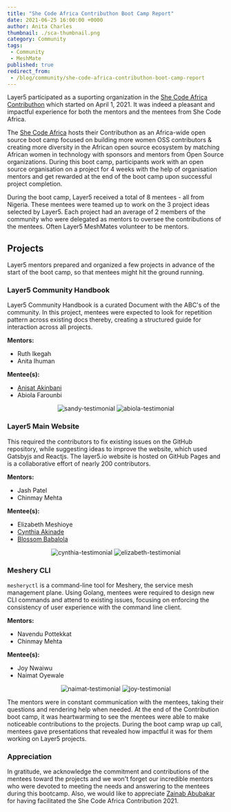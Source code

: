 ```yaml
---
title: "She Code Africa Contributhon Boot Camp Report"
date: 2021-06-25 16:00:00 +0000
author: Anita Charles
thumbnail: ./sca-thumbnail.png
category: Community
tags:
 - Community
 - MeshMate
published: true
redirect_from: 
 - /blog/community/she-code-africa-contributhon-boot-camp-report
---
```





<BlogWrapper>
  <p>
  Layer5 participated as a suporting organization in the <a href="https://sites.google.com/shecodeafrica.org/contributhon" rel="nofollow">She Code Africa Contributhon</a> which started on April 1, 2021. It was indeed a pleasant and impactful experience for both the mentors and the mentees from She Code Africa.
  </p>
  <p>
  The <a href="https://www.shecodeafrica.org" rel="nofollow">She Code Africa</a> hosts their Contributhon as an Africa-wide open source boot camp focused on building more women OSS contributors & creating more diversity in the African open source ecosystem by matching African women in technology with sponsors and mentors from Open Source organizations. During this boot camp, participants work with an open source organisation on a project for 4 weeks with the help of organisation mentors and get rewarded at the end of the boot camp upon successful project completion.
  </p>

  During the boot camp, Layer5 received a total of 8 mentees - all from Nigeria. These mentees were teamed up to work on the 3 project ideas selected by Layer5. Each project had an average of 2 members of the community who were delegated as mentors to oversee the contributions of the mentees. Often <Link to="/community/meshmates">Layer5 MeshMates</Link> volunteer to be mentors.

  <h2>Projects</h2>
  <p>Layer5 mentors prepared and organized a few projects in advance of the start of the boot camp, so that mentees might hit the ground running.</p>

  <h3>Layer5 Community Handbook</h3>
  
  <p>
    Layer5 Community Handbook is a curated Document with the ABC's of the community. In this project, mentees were expected to look for repetition pattern across existing docs thereby, creating a structured guide for interaction across all projects.
  </p>
  <b>Mentors:</b>
  <ul>
    <li><Link to="/community/members/ruth-ikegah">Ruth Ikegah</Link></li>
    <li><Link  to="/community/members/anita-charles">Anita Ihuman</Link></li>
  </ul>
  <b>Mentee(s):</b>
  <ul>
    <li><a href="https://twitter.com/AnisatAkinbani">Anisat Akinbani</a></li>
    <li><Link to="/community/members/abiola-farounbi">Abiola Farounbi</Link></li>
  </ul>
  
  
  <p align="center">
  <img
    src={ Sandy }
    alt="sandy-testimonial"
  />
  <img
    src={ Abiola }
    alt="abiola-testimonial"
  />
  </p>
  
  <h3>Layer5 Main Website</h3>
  
  <p>
    This required the contributors to fix existing issues on the GitHub repository, while suggesting ideas to improve the website, which used Gatsbyjs and Reactjs. The layer5.io website is hosted on GitHub Pages and is a collaborative effort of nearly 200 contributors.
  </p>
  <b>Mentors:</b>
  <ul>
    <li><Link to="/community/members/jash-patel">Jash Patel</Link></li>
    <li><Link  to="/community/members/chinmay-mehta">Chinmay Mehta</Link></li>
  </ul>
  <b>Mentee(s):</b>
  <ul>
    <li><Link to="/community/members/elizabeth-lola">Elizabeth Meshioye</Link></li>
    <li><a href="https://twitter.com/adun__ni" rel="nofollow">Cynthia Akinade</a></li>
    <li><a href="https://twitter.com/blossom_babs" rel="nofollow">Blossom Babalola</a></li>
  </ul>

  <p align="center">
  <img
    src={ Cynthia }
    alt="cynthia-testimonial"
  />
  <img
    src={ Elizabeth }
    alt="elizabeth-testimonial"
  />
  </p>
  <h3>Meshery CLI</h3>
  <p>
    <code>mesheryctl</code> is a command-line tool for Meshery, the service mesh management plane. Using Golang, mentees were required to design new CLI commands and attend to existing issues, focusing on enforcing the consistency of user experience with the command line client.
  </p>
  
  <b>Mentors:</b>
  <ul>
    <li><Link to="/community/members/navendu-pottekkat">Navendu Pottekkat</Link></li>
    <li><Link to="/community/members/chinmay-mehta">Chinmay Mehta</Link></li>
  </ul>
  <b>Mentee(s):</b>
  <ul>
    <li><Link to="/community/members/joy-nwaiwu">Joy Nwaiwu</Link></li>
    <li><Link to="/community/members/naimat-oyewale">Naimat Oyewale</Link></li>
  </ul>
  
  <p align="center">
  <img
    src={ Naimat }
    alt="naimat-testimonial"
  />
  <img
    src={ Joy }
    alt="joy-testimonial"
  />
  </p>
  
  <p>
  The mentors were in constant communication with the mentees, taking their questions and rendering help when needed. At the end of the Contribution boot camp, it was heartwarming to see the mentees were able to make noticeable contributions to the projects.  During the boot camp wrap up call, mentees gave presentations that revealed how impactful it was for them working on Layer5 projects.
  </p>
  
  <h3>Appreciation</h3>
  <p>
  In gratitude, we acknowledge the commitment and contributions of the mentees toward the projects and we won't forget our incredible mentors who were devoted to meeting the needs and answering to the mentees during this bootcamp. Also, we would like to appreciate <a href="https://twitter.com/zaycodes">Zainab Abubakar</a> for having facilitated the She Code Africa 
  Contribution 2021.</p>

</BlogWrapper>
